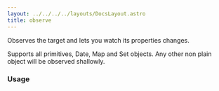 ```yaml
---
layout: ../../../../layouts/DocsLayout.astro
title: observe
---
```



Observes the target and lets you watch its properties changes.

Supports all primitives, Date, Map and Set objects.
Any other non plain object will be observed shallowly.

### Usage

<StackBlitz client:load id='typescript-i2zcq9' console />
